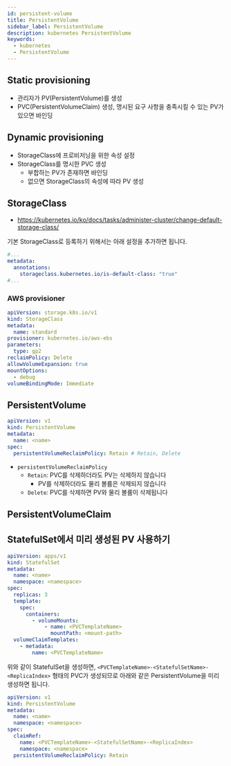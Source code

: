 ```yaml
---
id: persistent-volume
title: PersistentVolume
sidebar_label: PersistentVolume
description: kubernetes PersistentVolume
keywords:
  - kubernetes
  - PersistentVolume
---
```


## Static provisioning

- 관리자가 PV(PersistentVolume)를 생성
- PVC(PersistentVolumeClaim) 생성, 명시된 요구 사항을 충족시킬 수 있는 PV가 있으면 바인딩

## Dynamic provisioning

- StorageClass에 프로비저닝을 위한 속성 설정
- StorageClass를 명시한 PVC 생성
  - 부합하는 PV가 존재하면 바인딩
  - 없으면 StorageClass의 속성에 따라 PV 생성

## StorageClass

- https://kubernetes.io/ko/docs/tasks/administer-cluster/change-default-storage-class/

기본 StorageClass로 등록하기 위해서는 아래 설정을 추가하면 됩니다.

```yaml
#...
metadata:
  annotations:
    storageclass.kubernetes.io/is-default-class: "true"
#...
```

### AWS provisioner

```yaml title="aws-standard-storage-class.yaml"
apiVersion: storage.k8s.io/v1
kind: StorageClass
metadata:
  name: standard
provisioner: kubernetes.io/aws-ebs
parameters:
  type: gp2
reclaimPolicy: Delete
allowVolumeExpansion: true
mountOptions:
  - debug
volumeBindingMode: Immediate
```

## PersistentVolume

```yaml
apiVersion: v1
kind: PersistentVolume
metadata:
  name: <name>
spec:
  persistentVolumeReclaimPolicy: Retain # Retain, Delete
```

- `persistentVolumeReclaimPolicy`
  - `Retain`: PVC를 삭제하더라도 PV는 삭제하지 않습니다
    - PV를 삭제하더라도 물리 볼륨은 삭제되지 않습니다
  - `Delete`: PVC를 삭제하면 PV와 물리 볼륨이 삭제됩니다

## PersistentVolumeClaim

## StatefulSet에서 미리 생성된 PV 사용하기

```yaml
apiVersion: apps/v1
kind: StatefulSet
metadata:
  name: <name>
  namespace: <namespace>
spec:
  replicas: 3
  template:
    spec:
      containers:
        - volumeMounts:
            - name: <PVCTemplateName>
              mountPath: <mount-path>
  volumeClaimTemplates:
    - metadata:
        name: <PVCTemplateName>
```

위와 같이 StatefulSet을 생성하면, `<PVCTemplateName>-<StatefulSetName>-<ReplicaIndex>` 형태의 PVC가 생성되므로 아래와 같은 PersistentVolume을 미리 생성하면 됩니다.

```yaml
apiVersion: v1
kind: PersistentVolume
metadata:
  name: <name>
  namespace: <namespace>
spec:
  claimRef:
    name: <PVCTemplateName>-<StatefulSetName>-<ReplicaIndex>
    namespace: <namespace>
  persistentVolumeReclaimPolicy: Retain
```
